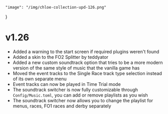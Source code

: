     "image": "/img/chloe-collection-upd-126.png"
}

# v1.26

- Added a warning to the start screen if required plugins weren't found
- Added a skin to the FO2 Splitter by teddyator 
- Added a new custom soundtrack option that tries to be a more modern version of the same style of music that the vanilla game has
- Moved the event tracks to the Single Race track type selection instead of its own separate menu
- Event tracks can now be played in Time Trial mode
- The soundtrack switcher is now fully customizable through `Config/Music.toml`, you can add or remove playlists as you wish
- The soundtrack switcher now allows you to change the playlist for menus, races, FO1 races and derby separately